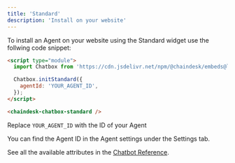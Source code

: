 ```yaml
---
title: 'Standard'
description: 'Install on your website'
---
```


To install an Agent on your website using the Standard widget use the follwing code snippet:

```html
<script type="module">
  import Chatbox from 'https://cdn.jsdelivr.net/npm/@chaindesk/embeds@latest/dist/chatbox/index.js';

  Chatbox.initStandard({
    agentId: 'YOUR_AGENT_ID',
  });
</script>

<chaindesk-chatbox-standard />
```

Replace `YOUR_AGENT_ID` with the ID of your Agent

<Note>
  You can find the Agent ID in the Agent settings under the Settings tab.
</Note>

See all the available attributes in the [Chatbot Reference](reference).
